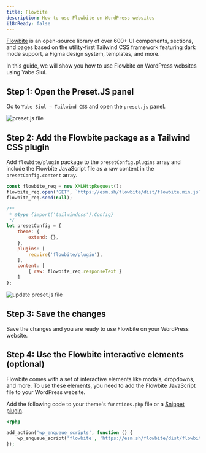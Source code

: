 ```yaml
---
title: Flowbite
description: How to use Flowbite on WordPress websites 
i18nReady: false
---
```


[Flowbite](https://flowbite.com/) is an open-source library of over 600+ UI components, sections, and pages based on the utility-first Tailwind CSS framework featuring dark mode support, a Figma design system, templates, and more.

In this guide, we will show you how to use Flowbite on WordPress websites using Yabe Siul.

## Step 1: Open the Preset.JS panel

Go to `Yabe Siul → Tailwind CSS` and open the `preset.js` panel.

![preset.js file](../../../../assets/images/guides/configuration/preset-js/0.png)

## Step 2: Add the Flowbite package as a Tailwind CSS plugin

Add `flowbite/plugin` package to the `presetConfig.plugins` array and include the Flowbite JavaScript file as a raw content in the `presetConfig.content` array.

```javascript {1-3, 13, 16}
const flowbite_req = new XMLHttpRequest();
flowbite_req.open('GET', `https://esm.sh/flowbite/dist/flowbite.min.js?raw`, false);
flowbite_req.send(null);

/**
 * @type {import('tailwindcss').Config} 
 */
let presetConfig = {
    theme: {
        extend: {},
    },
    plugins: [
        require('flowbite/plugin'),
    ],
    content: [
        { raw: flowbite_req.responseText }
    ]
};
```

![update preset.js file](../../../../assets/images/guides/recipes/flowbite/0.png)

## Step 3: Save the changes

Save the changes and you are ready to use Flowbite on your WordPress website.

## Step 4: Use the Flowbite interactive elements (optional)

Flowbite comes with a set of interactive elements like modals, dropdowns, and more. To use these elements, you need to add the Flowbite JavaScript file to your WordPress website.

Add the following code to your theme's `functions.php` file or a [Snippet plugin](https://wordpress.org/plugins/search/Snippet/).

```php
<?php

add_action('wp_enqueue_scripts', function () {
    wp_enqueue_script('flowbite', 'https://esm.sh/flowbite/dist/flowbite.min.js?raw');
});
```